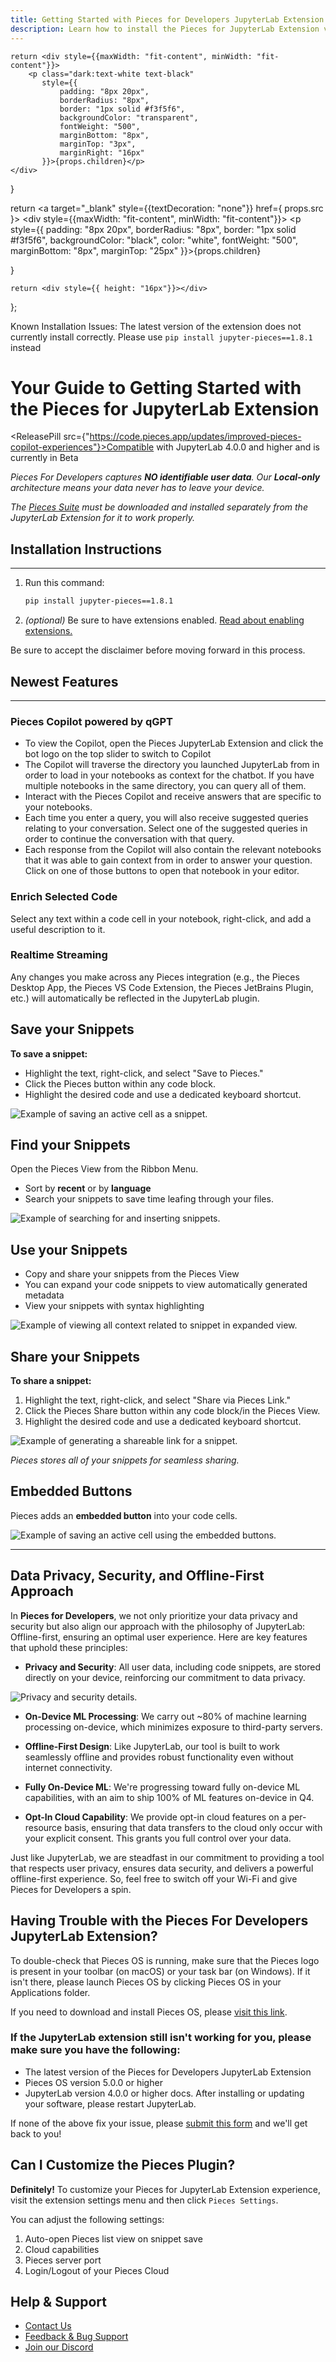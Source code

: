 ```yaml
---
title: Getting Started with Pieces for Developers JupyterLab Extension
description: Learn how to install the Pieces for JupyterLab Extension via the PYPI Manager, Pip, and Conda.
---
```


<link
  rel="canonical"
  href="https://docs.pieces.app/extensions-plugins/jupyterlab"
/>

    return <div style={{maxWidth: "fit-content", minWidth: "fit-content"}}>
        <p class="dark:text-white text-black"
           style={{
               padding: "8px 20px",
               borderRadius: "8px",
               border: "1px solid #f3f5f6",
               backgroundColor: "transparent",
               fontWeight: "500",
               marginBottom: "8px",
               marginTop: "3px",
               marginRight: "16px"
           }}>{props.children}</p>
    </div>
}

  return <a target="_blank" style={{textDecoration: "none"}} href={ props.src }>
    <div style={{maxWidth: "fit-content", minWidth: "fit-content"}}>
      <p style={{
        padding: "8px 20px",
        borderRadius: "8px",
        border: "1px solid #f3f5f6",
        backgroundColor: "black",
        color: "white",
        fontWeight: "500",
        marginBottom: "8px",
        marginTop: "25px"
      }}>{props.children}</p>
    </div>
  </a>
}

    return <div style={{ height: "16px"}}></div>
};

<Warning>Known Installation Issues: The latest version of the extension does not currently install correctly. Please use `pip install jupyter-pieces==1.8.1` instead</Warning>

<MiniSpacer></MiniSpacer>

# Your Guide to Getting Started with the Pieces for JupyterLab Extension

<ReleasePill src={"https://code.pieces.app/updates/improved-pieces-copilot-experiences"}>Compatible with JupyterLab 4.0.0 and higher and is currently in Beta</ReleasePill>

_Pieces For Developers captures **NO identifiable user data**. Our **Local-only** architecture means your data never has to leave your device._

_The <a target="_blank" href="{{ links.website.pfd_desktop_install }}">Pieces Suite</a> must be downloaded and installed separately from the JupyterLab Extension for it to work properly._

## Installation Instructions
---

1. Run this command:
    ```sh
    pip install jupyter-pieces==1.8.1
    ```
2. *(optional)* Be sure to have extensions enabled. [Read about enabling extensions.](https://tljh.jupyter.org/en/latest/howto/admin/enable-extensions.html)

<Info>Be sure to accept the disclaimer before moving forward in this process.</Info>

## Newest Features

---

### Pieces Copilot powered by qGPT
- To view the Copilot, open the Pieces JupyterLab Extension and click the bot logo on the top slider to switch to Copilot
- The Copilot will traverse the directory you launched JupyterLab from in order to load in your notebooks as context for the chatbot. If you have multiple notebooks in the same directory, you can query all of them.
- Interact with the Pieces Copilot and receive answers that are specific to your notebooks.
- Each time you enter a query, you will also receive suggested queries relating to your conversation. Select one of the suggested queries in order to continue the conversation with that query.
- Each response from the Copilot will also contain the relevant notebooks that it was able to gain context from in order to answer your question. Click on one of those buttons to open that notebook in your editor.

### Enrich Selected Code
Select any text within a code cell in your notebook, right-click, and add a useful description to it.

### Realtime Streaming
Any changes you make across any Pieces integration (e.g., the Pieces Desktop App, the Pieces VS Code Extension, the Pieces JetBrains Plugin, etc.) will automatically be reflected in the JupyterLab plugin.

## Save your Snippets

**To save a snippet:**

- Highlight the text, right-click, and select "Save to Pieces."
- Click the Pieces button within any code block.
- Highlight the desired code and use a dedicated keyboard shortcut.

<Image
  zoom
  src="https://storage.googleapis.com/pieces_multimedia/PROMOTIONAL/PIECES_FOR_DEVELOPERS/JUPYTER/MACOS/RIGHT_CLICK_SAVE_SELECTION/16X9/PIECES_FOR_DEVELOPERS-JUPYTER-RIGHT_CLICK_SAVE_SELECTION-16X9-MACOS-6_22_2023.gif"
  alt="Example of saving an active cell as a snippet."
/>

## Find your Snippets

Open the Pieces View from the Ribbon Menu.

- Sort by **recent** or by **language**
- Search your snippets to save time leafing through your files.

<Image
  zoom
  src="https://storage.googleapis.com/pieces_multimedia/PROMOTIONAL/PIECES_FOR_DEVELOPERS/JUPYTER/MACOS/SEARCH_AND_INSERT/16X9/PIECES_FOR_DEVELOPERS-JUPYTER-SEARCH_AND_INSERT-16X9-MACOS-6_22_2023.gif"
  alt="Example of searching for and inserting snippets."
/>

## Use your Snippets

- Copy and share your snippets from the Pieces View
- You can expand your code snippets to view automatically generated metadata
- View your snippets with syntax highlighting

<Image
  zoom
  src="https://storage.googleapis.com/pieces_multimedia/PROMOTIONAL/PIECES_FOR_DEVELOPERS/JUPYTER/MACOS/EXPANDED_VIEW/16X9/PIECES_FOR_DEVELOPERS-JUPYTER-EXPANDED_VIEW-16X9-MACOS-6_22_2023.gif"
  alt="Example of viewing all context related to snippet in expanded view."
/>

## Share your Snippets

**To share a snippet:**

1. Highlight the text, right-click, and select "Share via Pieces Link."
2. Click the Pieces Share button within any code block/in the Pieces View.
3. Highlight the desired code and use a dedicated keyboard shortcut.

<Image
  zoom
  src="https://storage.googleapis.com/pieces_multimedia/PROMOTIONAL/PIECES_FOR_DEVELOPERS/JUPYTER/MACOS/SNIPPET_BUTTON_SHARE/16X9/PIECES_FOR_DEVELOPERS-JUPYTER-SNIPPET_BUTTON_SHARE-16X9-MACOS-6_22_2023.gif"
  alt="Example of generating a shareable link for a snippet."
/>

_Pieces stores all of your snippets for seamless sharing._

## Embedded Buttons

Pieces adds an **embedded button** into your code cells.

<Image
  zoom
  src="https://storage.googleapis.com/pieces_multimedia/PROMOTIONAL/PIECES_FOR_DEVELOPERS/JUPYTER/MACOS/EMBEDDED_BUTTON_SAVE_ACTIVE_CELL/16X9/PIECES_FOR_DEVELOPERS-JUPYTER-EMBEDDED_BUTTON_SAVE_ACTIVE_CELL-16X9-MACOS-6_22_2023.gif"
  alt="Example of saving an active cell using the embedded buttons."
/>

---

## Data Privacy, Security, and Offline-First Approach

In **Pieces for Developers**, we not only prioritize your data privacy and security but also align our approach with the philosophy of JupyterLab: Offline-first, ensuring an optimal user experience. Here are key features that uphold these principles:

- **Privacy and Security**: All user data, including code snippets, are stored directly on your device, reinforcing our commitment to data privacy.

<Image
  zoom
  src="/assets/jupyterlab/finder_window_privacy.png"
  alt="Privacy and security details."
/>

- **On-Device ML Processing**: We carry out ~80% of machine learning processing on-device, which minimizes exposure to third-party servers.

- **Offline-First Design**: Like JupyterLab, our tool is built to work seamlessly offline and provides robust functionality even without internet connectivity.

- **Fully On-Device ML**: We're progressing toward fully on-device ML capabilities, with an aim to ship 100% of ML features on-device in Q4.

- **Opt-In Cloud Capability**: We provide opt-in cloud features on a per-resource basis, ensuring that data transfers to the cloud only occur with your explicit consent. This grants you full control over your data.

Just like JupyterLab, we are steadfast in our commitment to providing a tool that respects user privacy, ensures data security, and delivers a powerful offline-first experience. So, feel free to switch off your Wi-Fi and give Pieces for Developers a spin.

## Having Trouble with the Pieces For Developers JupyterLab Extension?

To double-check that Pieces OS is running, make sure that the Pieces logo is present in your toolbar (on macOS) or your task bar (on Windows). If it isn't there, please launch Pieces OS by clicking Pieces OS in your Applications folder.

If you need to download and install Pieces OS, please <a target="_blank" href="https://docs.pieces.app/overview">visit this link</a>.

<h3>
  If the JupyterLab extension still isn't working for you, please make sure you have the
  following:
</h3>

- The latest version of the Pieces for Developers JupyterLab Extension
- Pieces OS version 5.0.0 or higher
- JupyterLab version 4.0.0 or higher
docs.
<Info>After installing or updating your software, please restart JupyterLab.</Info>

If none of the above fix your issue, please <a target="_blank" href="https://getpieces.typeform.com/jupyterlab">submit this form</a> and we'll get back to you!

## Can I Customize the Pieces Plugin?

**Definitely!** To customize your Pieces for JupyterLab Extension experience, visit the extension settings menu and then click `Pieces Settings`.

You can adjust the following settings:

1. Auto-open Pieces list view on snippet save
2. Cloud capabilities
3. Pieces server port
4. Login/Logout of your Pieces Cloud

## Help & Support

- [Contact Us](https://code.pieces.app/contact)
- [Feedback & Bug Support](https://getpieces.typeform.com/to/mCjBSIjF#page=docs-jupyterlab)
- [Join our Discord](https://discord.com/invite/getpieces)

